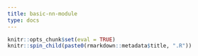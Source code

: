 ```yaml
---
title: basic-nn-module
type: docs
---
```


```r
knitr::opts_chunk$set(eval = TRUE)
knitr::spin_child(paste0(rmarkdown::metadata$title, ".R"))
```